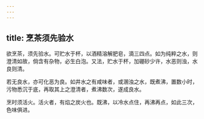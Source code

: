 ```yaml
---
---
---
```

title: 烹茶须先验水
---



欲烹茶，须先验水。可贮水于杯，以酒精溶解肥皂，滴三四点。如为纯粹之水，则澄清如故，倘含有杂物，必生白泡。又法，贮水于杯，加硼砂少许，水恶则浊，水良则清。

若无良水，亦可化恶为良。如井水之有咸味者，或溷浊之水，既煮沸，置数小时，污物悉沉于底，再取其上之澄清者，煮沸数次，遂成良水。

烹时须活火。活火者，有焰之炭火也。既沸，以冷水点住，再沸再点，如此三次，色味俱进。